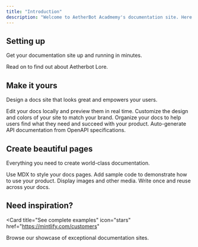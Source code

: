 ```yaml
---
title: "Introduction"
description: "Welcome to AetherBot Acadmemy's documentation site. Here you'll find everything you need to get started."
---
```


## Setting up

Get your documentation site up and running in minutes.

<Card title="What are Aetherbots?" icon="rocket" href="/quickstart" horizontal>
  Read on to find out about Aetherbot Lore.
</Card>

## Make it yours

Design a docs site that looks great and empowers your users.

<Columns cols={2}>
  <Card title="Edit locally" icon="pen-to-square" href="/development">
    Edit your docs locally and preview them in real time.
  </Card>
  <Card title="Customize your site" icon="palette" href="/essentials/settings">
    Customize the design and colors of your site to match your brand.
  </Card>
  <Card title="Set up navigation" icon="map" href="/essentials/navigation">
    Organize your docs to help users find what they need and succeed with your
    product.
  </Card>
  <Card
    title="API documentation"
    icon="terminal"
    href="/api-reference/introduction"
  >
    Auto-generate API documentation from OpenAPI specifications.
  </Card>
</Columns>

## Create beautiful pages

Everything you need to create world-class documentation.

<Columns cols={2}>
  <Card title="Write with MDX" icon="pen-fancy" href="/essentials/markdown">
    Use MDX to style your docs pages.
  </Card>
  <Card title="Code samples" icon="code" href="/essentials/code">
    Add sample code to demonstrate how to use your product.
  </Card>
  <Card title="Images" icon="image" href="/essentials/images">
    Display images and other media.
  </Card>
  <Card
    title="Reusable snippets"
    icon="recycle"
    href="/essentials/reusable-snippets"
  >
    Write once and reuse across your docs.
  </Card>
</Columns>

## Need inspiration?

<Card
  title="See complete examples"
  icon="stars"
  href="https://mintlify.com/customers"
>
  Browse our showcase of exceptional documentation sites.
</Card>
